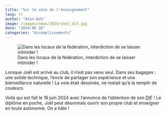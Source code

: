 ```yaml
---
title: "Sur la voie de l’enseignement"
lang: fr
author: "Alex-Bzh"
image: /images/news/2024/joel_dif.jpg
date: "2024-06-16"
categories: "Accomplissements"
---
```


![Dans les locaux de la fédération, interdiction de se laisser intimider !](/images/news/2024/joel_dif.jpg){fig-align="left"}

Lorsque Joël est arrivé au club, il n’est pas venu seul. Dans ses bagages : une solide technique, l’envie de partager son expérience et une bienveillance naturelle ! La voie était dessinée, ne restait qu’à la remplir de couleurs.

Voilà qui est fait le 16 juin 2024 avec l’annonce de l’obtention de son <abbr title="Diplôme d’instructeur fédéral">DIF</abbr> ! Le diplôme en poche, Joël peut désormais ouvrir son propre club et enseigner en toute autonomie. On a hâte !
